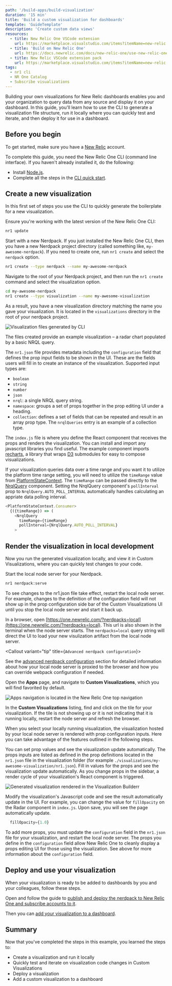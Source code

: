 ```yaml
---
path: '/build-apps/build-visualization'
duration: '15 min'
title: 'Build a custom visualization for dashboards'
template: 'GuideTemplate'
description: 'Create custom data views'
resources:
  - title: New Relic One VSCode extension
    url: https://marketplace.visualstudio.com/items?itemName=new-relic.nr1
  - title: 'Build on New Relic One'
    url: https://docs.newrelic.com/docs/new-relic-one/use-new-relic-one/build-new-relic-one/new-relic-one-build-your-own-custom-new-relic-one-application
  - title: New Relic VSCode extension pack
    url: https://marketplace.visualstudio.com/items?itemName=new-relic.new-relic-extension-pack
tags:
  - nr1 cli
  - NR One Catalog
  - Subscribe visualizations
---
```


<Intro>

Building your own visualizations for New Relic dashboards enables you and your organization to query data from any source and display it on your dashboard. In this guide, you'll learn how to use the CLI to generate a visualization file structure, run it locally where you can quickly test and iterate, and then deploy it for use in a dashboard.

</Intro>

## Before you begin

To get started, make sure you have a [New Relic](https://newrelic.com/signup?utm_source=developer-site) account.

To complete this guide, you need the New Relic One CLI (command line interface). If you haven't already installed it, do the following:

- Install [Node.js](https://nodejs.org/en/download/).
- Complete all the steps in the [CLI quick start](https://one.newrelic.com/launcher/developer-center.launcher?pane=eyJuZXJkbGV0SWQiOiJkZXZlbG9wZXItY2VudGVyLmRldmVsb3Blci1jZW50ZXIifQ==).

## Create a new visualization

In this first set of steps you use the CLI to quickly generate the boilerplate for a new visualization.

<Steps>

  <Step>

Ensure you're working with the latest version of the New Relic One CLI:

```bash
nr1 update
```

  </Step>

  <Step>

Start with a new Nerdpack. If you just installed the New Relic One CLI, then you have a new Nerdpack project directory (called something like, `my-awesome-nerdpack`). If you need to create one, run `nr1 create` and select the `nerdpack` option.

```bash
nr1 create --type nerdpack --name my-awesome-nerdpack
```

  </Step>

  <Step>

Navigate to the root of your Nerdpack project, and then run the `nr1 create` command and select the visualization option.

```bash
cd my-awesome-nerdpack
nr1 create --type visualization --name my-awesome-visualization
```

As a result, you have a new visualization directory matching the name you gave your visualization. It is located in the `visualizations` directory in the root of your nerdpack project.

<img
  src="../../images/build-an-app/visualization-boilerplate-files.png"
  alt="Visualization files generated by CLI"
/>

The files created provide an example visualization – a radar chart populated by a basic NRQL query.

The `nr1.json` file provides metadata including the `configuration` field that defines the prop input fields to be shown in the UI. These are the fields users will fill in to create an instance of the visualization. Supported input types are:

- `boolean`
- `string`
- `number`
- `json`
- `nrql`: a single NRQL query string.
- `namespace`: groups a set of props together in the prop editing UI under a heading.
- `collection`: defines a set of fields that can be repeated and result in an array prop type. The `nrqlQueries` entry is an example of a collection type.

The `index.js` file is where you define the React component that receives the props and renders the visualization. You can install and import any javascript libraries you find useful. The example component imports [recharts](https://recharts.org), a library that wraps [D3](https://d3js.org) submodules for easy to compose visualizations.

If your visualization queries data over a time range and you want it to utilize the platform time range setting, you will need to utilize the `timeRange` value from [PlatformStateContext](/components/platform-state-context). The `timeRange` can be passed directly to the [NrqlQuery](/components/nrql-query) component. Setting the NrqlQuery component's `pollInterval` prop to `NrqlQuery.AUTO_POLL_INTERVAL` automatically handles calculating an appriate data polling interval.

```js
<PlatformStateContext.Consumer>
  {({timeRange}) => (
    <NrqlQuery
      timeRange={timeRange}
      pollInterval={NrqlQuery.AUTO_POLL_INTERVAL}
    >
```

  </Step>

</Steps>

## Render the visualization in local development

Now you run the generated visualization locally, and view it in Custom Visualizations, where you can quickly test changes to your code.

<Steps>
  <Step>

Start the local node server for your Nerdpack.

```bash
nr1 nerdpack:serve
```

<Callout variant="important">

To see changes to the nr1.json file take effect, restart the local node server. For example, changes to the definition of the configuration field will not show up in the prop configuration side bar of the Custom Visualizations UI until you stop the local node server and start it back up.

</Callout>

  </Step>

  <Step>

In a browser, open [https://one.newrelic.com/?nerdpacks=local](https://one.newrelic.com/?nerdpacks=local). This url is also shown in the terminal when the node server starts. The `nerdpacks=local` query string will direct the UI to load your new visulization artifact from the local node server.

<Callout variant="tip" title={`Advanced nerdpack configuration`}>

See the [advanced nerdpack
configuration](build-apps/build-hello-world-app/#advance-configurations)
section for detailed information about how your local node server is proxied
to the browser and how you can override webpack configuration if needed.

</Callout>

  </Step>

  <Step>

Open the **Apps** page, and navigate to **Custom Visualizations**, which you will find favorited by default.

<img
  src="../../images/build-an-app/visualization-apps-navigation.png"
  alt="Apps navigation is located in the New Relic One top navigation"
/>

  </Step>

  <Step>

In the **Custom Visualizations** listing, find and click on the tile for your visualization. If the tile is not showing up or it is not indicating that it is running locally, restart the node server and refresh the browser.

When you select your locally running visualization, the visualization hosted by your local node server is rendered with prop configuration inputs. Here you can take advantage of the features outlined in the following steps.

  </Step>

  <Step>

You can set prop values and see the visualization update automatically. The props inputs are listed as defined in the prop definitions located in the `nr1.json` file in the visualization folder (for example `./visualizations/my-awesome-visualization/nr1.json`). Fill in values for the props and see the visualization update automatically. As you change props in the sidebar, a render cycle of your visualization's React component is triggered.

<img
  src="../../images/build-an-app/visualization-builder-props.png"
  alt="Generated visualization rendered in the Visualization Builderr"
/>

  </Step>

  <Step>

Modify the visualization's Javascript code and see the result automatically update in the UI. For example, you can change the value for `fillOpacity` on the Radar component in `index.js`. Upon save, you will see the page automatically update.

```js fileName=visualizations/your-visuzalization/index.js
  fillOpacity={1.0}
```

  </Step>

  <Step>

To add more props, you must update the `configuration` field in the `nr1.json` file for your visualization, and restart the local node server. The props you define in the `configuration` field allow New Relic One to cleanly display a props editing UI for those using the visualization. See above for more information about the `configuration` field.

  </Step>

</Steps>

## Deploy and use your visualization

When your visualization is ready to be added to dashboards by you and your colleagues, follow these steps.

<Steps>

  <Step>

Open and follow the guide to [publish and deploy the nerdpack to New Relic One and subscribe accounts to it](/build-apps/publish-deploy).

  </Step>

  <Step>

Then you can [add your visualization to a dashboard](https://docs.newrelic.com/docs/query-your-data/explore-query-data/dashboards/add-custom-visualizations-your-dashboards).

  </Step>

</Steps>

## Summary

Now that you've completed the steps in this example, you learned the steps to:

- Create a visualization and run it locally
- Quickly test and iterate on visualization code changes in Custom Visualizations
- Deploy a visualization
- Add a custom visualization to a dashboard

